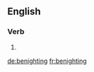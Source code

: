 
==English==

===Verb===
{{head|en}}

# {{present participle of|benight}}

[[de:benighting]]
[[fr:benighting]]